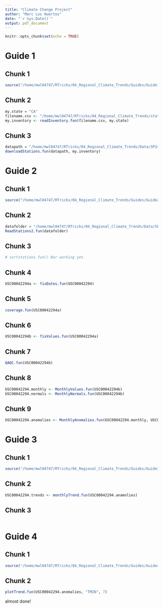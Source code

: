 ```yaml
---
title: "Climate Change Project"
author: "Marc Los Huertos"
date: "`r Sys.Date()`"
output: pdf_document
---
```


```r
knitr::opts_chunk$set(echo = TRUE)
```

# Guide 1

## Chunk 1

```r
source("/home/mwl04747/RTricks/04_Regional_Climate_Trends/Guides/Guide1functions.R")
```

## Chunk 2
```r
my.state = "CA"
filename.csv <- "/home/mwl04747/RTricks/04_Regional_Climate_Trends/stations.active.oldest.csv"
my.inventory <- readInventory.fun(filename.csv, my.state)
```

## Chunk 3
```r
datapath = "/home/mwl04747/RTricks/04_Regional_Climate_Trends/Data/SP24/"
downloadStations.fun(datapath, my.inventory)
```

# Guide 2

## Chunk 1

```r
source("/home/mwl04747/RTricks/04_Regional_Climate_Trends/Guides/Guide2functions.R")
```

## Chunk 2
```r
datafolder = "/home/mwl04747/RTricks/04_Regional_Climate_Trends/Data/SP24/"
ReadStations2.fun(datafolder)
```

## Chunk 3
```r
# sortstations.fun() Nor working yet. 
```

## Chunk 4
```r
USC00042294a <- fixDates.fun(USC00042294)

```

## Chunk 5
```r
coverage.fun(USC00042294a)
```

## Chunk 6
```r
USC00042294b <- fixValues.fun(USC00042294a)
```

## Chunk 7
```r
QAQC.fun(USC00042294b)
```

## Chunk 8
```r
USC00042294.monthly <- MonthlyValues.fun(USC00042294b)
USC00042294.normals <- MonthlyNormals.fun(USC00042294b)
```


## Chunk 9
```r
USC00042294.anomalies <- MonthlyAnomalies.fun(USC00042294.monthly, USC00042294.normals)
```


# Guide 3

## Chunk 1
```r
source("/home/mwl04747/RTricks/04_Regional_Climate_Trends/Guides/Guide3functions.R")
```

## Chunk 2
```r
USC00042294.trends <- monthlyTrend.fun(USC00042294.anamolies)
```

## Chunk 3
```r

```

# Guide 4

## Chunk 1
```r
source("/home/mwl04747/RTricks/04_Regional_Climate_Trends/Guides/Guide4functions.R")
```

## Chunk 2
```r
plotTrend.fun(USC00042294.anomalies, "TMIN", 7)
```

almost done!



















